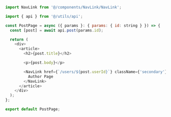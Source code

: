 ```js
import NavLink from '@/components/NavLink/NavLink';

import { api } from '@/utils/api';

const PostPage = async ({ params }: { params: { id: string } }) => {
  const [post] = await api.post(params.id);

  return (
    <div>
      <article>
        <h2>{post.title}</h2>

        <p>{post.body}</p>

        <NavLink href={`/users/${post.userId}`} className={'secondary'}>
          Author Page
        </NavLink>
      </article>
    </div>
  );
};

export default PostPage;
```
